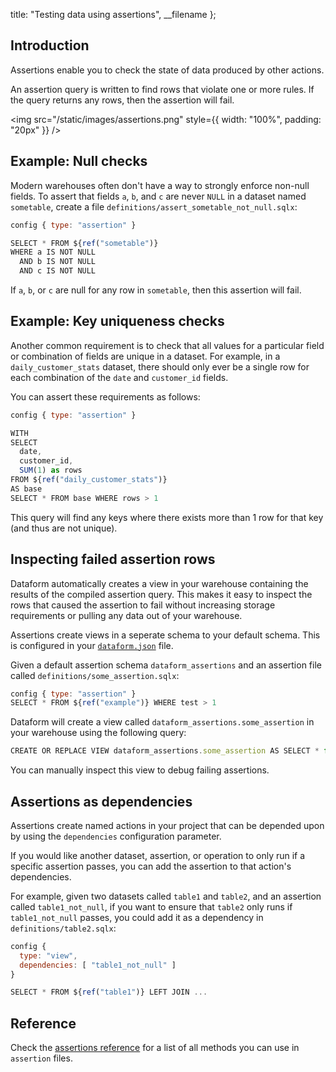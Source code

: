 
  title: "Testing data using assertions",
  __filename
};


## Introduction

Assertions enable you to check the state of data produced by other actions.

An assertion query is written to find rows that violate one or more rules. If the query returns any rows, then the assertion will fail.

<img src="/static/images/assertions.png" style={{ width: "100%", padding: "20px" }} />

## Example: Null checks

Modern warehouses often don't have a way to strongly enforce non-null fields.
To assert that fields `a`, `b`, and `c` are never `NULL` in a dataset named `sometable`, create a file `definitions/assert_sometable_not_null.sqlx`:

```js
config { type: "assertion" }

SELECT * FROM ${ref("sometable")}
WHERE a IS NOT NULL
  AND b IS NOT NULL
  AND c IS NOT NULL
```

If `a`, `b`, or `c` are null for any row in `sometable`, then this assertion will fail.

## Example: Key uniqueness checks

Another common requirement is to check that all values for a particular field or combination of fields are unique in a dataset.
For example, in a `daily_customer_stats` dataset, there should only ever be a single row for each combination of the `date` and `customer_id` fields.

You can assert these requirements as follows:

```js
config { type: "assertion" }

WITH
SELECT
  date,
  customer_id,
  SUM(1) as rows
FROM ${ref("daily_customer_stats")}
AS base
SELECT * FROM base WHERE rows > 1
```

This query will find any keys where there exists more than 1 row for that key (and thus are not unique).

## Inspecting failed assertion rows

Dataform automatically creates a view in your warehouse containing the results of the compiled assertion query.
This makes it easy to inspect the rows that caused the assertion to fail without increasing storage requirements or pulling any data out of your warehouse.

Assertions create views in a seperate schema to your default schema. This is configured in your [`dataform.json`](/guides/configuration) file.

Given a default assertion schema `dataform_assertions` and an assertion file called `definitions/some_assertion.sqlx`:

```js
config { type: "assertion" }
SELECT * FROM ${ref("example")} WHERE test > 1
```

Dataform will create a view called `dataform_assertions.some_assertion` in your warehouse using the following query:

```js
CREATE OR REPLACE VIEW dataform_assertions.some_assertion AS SELECT * from dataform.example WHERE test > 1
```

You can manually inspect this view to debug failing assertions.

## Assertions as dependencies

Assertions create named actions in your project that can be depended upon by using the `dependencies` configuration parameter.

If you would like another dataset, assertion, or operation to only run if a specific assertion passes, you can add the assertion to that action's dependencies.

For example, given two datasets called `table1` and `table2`, and an assertion called `table1_not_null`, if you want to ensure that `table2` only
runs if `table1_not_null` passes, you could add it as a dependency in `definitions/table2.sqlx`:

```js
config {
  type: "view",
  dependencies: [ "table1_not_null" ]
}

SELECT * FROM ${ref("table1")} LEFT JOIN ...
```

## Reference

Check the [assertions reference](/reference/assertions) for a list of all methods you can use in `assertion` files.
